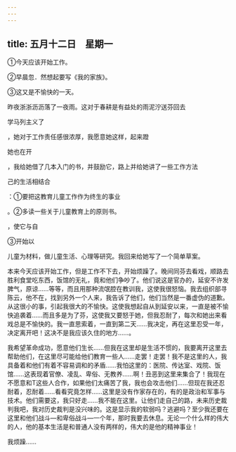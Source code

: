 ```yaml
---
---
---
```

title: 五月十二日　星期一
---




①今天应该开始工作。

②早晨忽．然想起要写《我的家族》。

③这又是不愉快的一天。

昨夜浙浙沥沥落了一夜雨。这对于春耕是有益处的雨泥泞送芬回去

学马列主义了

，她对于工作责任感很浓厚，我愿意她这样，起来蹬

她也在开

，我给她借了几本入门的书，并鼓励它，路上并给她讲了一些工作方法

己的生活相结合

：①要把这教育儿童工作作为终生的事业

。②多读一些关于儿童教育上的原则书。

，使它与自

③开始以

儿童为材料，做儿童生活、心理等研究。我回来给她写了一个简单草案。

本来今天应该开始工作，但是工作不下去，开始烦躁了。晚间同芬去看戏，顺路去胜利食堂吃东西，饭馆的无礼，竟和他们争吵了。他们说这是官办的，延安不许发脾气，原谅……等等，而且用那种流氓腔在教训我，这使我很怒恼。我去组织部寻陈云，他不在，找到另外一个人来，我告诉了他们，他们当然是一番虚伪的道歉。从这很小的事，引起我很大的不愉快。这使我想起自从到延安以来，一直是被不愉快追袭着……而且多是为了芬，这使我又要怒于她，但我忍耐了，每次和她出来看戏总是不愉快的。我一直思索着，一直到第二天……我决定，再在这里忍受一年，决定离开吧！这决不是我应该久住的地方……。

我希望革命成功，愿意他们生长……但我在这里却是生活不惯的，我要离开这里去帮助他们，在这里尽可能给他们教育一些人……走罢！走罢！我不是这里的人，我具备着和他们有着不容易调和的矛盾……我怕这里的：医院、传达室、戏院、饭馆……这表现着官僚、凌乱、卑俗、无教养……啊！丑恶到这里来集合了！我现在不愿意和T这些人合作，如果他们太痛苦了我，我也会攻击他们……但现在我还忍耐着，忍耐着……看看究竟怎样……这里是没有作家存在的，有的是政治和军事与技术。他们需要这，我只好走……我不能在这里。让他们走自己的路，未来历史裁判我吧，我对历史裁判是没兴味的。这是显示我的软弱吗？逃避吗？至少我还要在这里和他们战斗―和卑俗战斗―一个年，那时我要去休息。无论一个什么样的伟大的人，他的基本生活是和普通人没有两样的，伟大的是他的精神事业！

我烦躁……